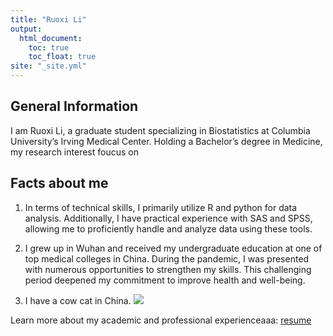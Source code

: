 ```yaml
---
title: "Ruoxi Li"
output: 
  html_document:
    toc: true
    toc_float: true
site: "_site.yml"
---
```


## General Information

I am Ruoxi Li, a graduate student specializing in Biostatistics at Columbia University's Irving Medical Center. Holding a Bachelor's degree in Medicine, my research interest foucus on 

## Facts about me

1. In terms of technical skills, I primarily utilize R and python for data analysis. Additionally, I have practical experience with SAS and SPSS, allowing me to proficiently handle and analyze data using these tools.

2. I grew up in Wuhan and received my undergraduate education at one of top medical colleges in China. During the pandemic, I was presented with numerous opportunities to strengthen my skills. This challenging period deepened my commitment to improve health and well-being.

3. I have a cow cat in China.
![](kitty.jpg)

Learn more about my academic and professional experienceaaa: [resume](change to updated resume)
